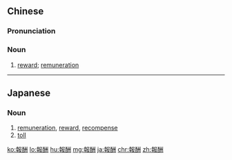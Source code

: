 {{also|报酬}}
==Chinese==
{{zh-forms|s=报酬}}

===Pronunciation===
{{zh-pron
|m=bàochóu
|c=bou3 cau4
|mn=pò-siû
|cat=n
}}

===Noun===
{{zh-noun}}

# {{lb|zh|Intermediate Mandarin}} [[reward]]; [[remuneration]]

----

==Japanese==
{{ja-kanjitab|ほう|しゅう|yomi=on}}

===Noun===
{{ja-noun|ほうしゅう}}

# [[remuneration]], [[reward]], [[recompense]]
# [[toll]]

[[ko:報酬]]
[[lo:報酬]]
[[hu:報酬]]
[[mg:報酬]]
[[ja:報酬]]
[[chr:報酬]]
[[zh:報酬]]